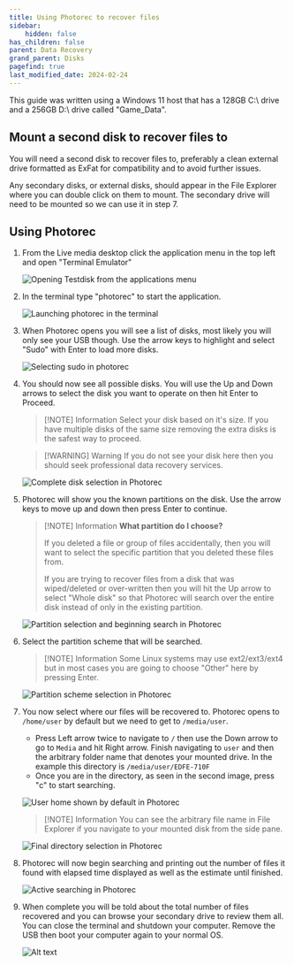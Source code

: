 ```yaml
---
title: Using Photorec to recover files
sidebar:
    hidden: false
has_children: false
parent: Data Recovery
grand_parent: Disks
pagefind: true
last_modified_date: 2024-02-24
---
```



<UseLLCD />


<DataRecoveryWarning />

This guide was written using a Windows 11 host that has a 128GB C:\ drive and a 256GB D:\ drive called "Game_Data".

## Mount a second disk to recover files to
You will need a second disk to recover files to, preferably a clean external drive formatted as ExFat for compatibility and to avoid further issues.

Any secondary disks, or external disks, should appear in the File Explorer where you can double click on them to mount. The secondary drive will need to be mounted so we can use it in step 7.

## Using Photorec
1. From the Live media desktop click the application menu in the top left and open "Terminal Emulator"

    ![Opening Testdisk from the applications menu](../../../../assets/testdisk/testdisk0.png)

2. In the terminal type "photorec" to start the application.

    ![Launching photorec in the terminal](../../../../assets/photorec/photorec0.png)

3. When Photorec opens you will see a list of disks, most likely you will only see your USB though. Use the arrow keys to highlight and select "Sudo" with Enter to load more disks.

    ![Selecting sudo in photorec](../../../../assets/photorec/photorec1.png)
    
4. You should now see all possible disks. You will use the Up and Down arrows to select the disk you want to operate on then hit Enter to Proceed.

    > [!NOTE] Information
    > Select your disk based on it's size. If you have multiple disks of the same size removing the extra disks is the safest way to proceed.

    > [!WARNING] Warning
    > If you do not see your disk here then you should seek professional data recovery services.

    ![Complete disk selection in Photorec](../../../../assets/photorec/photorec2.png)

5. Photorec will show you the known partitions on the disk. Use the arrow keys to move up and down then press Enter to continue.

    > [!NOTE] Information
    > **What partition do I choose?**
    > 
    > If you deleted a file or group of files accidentally, then you will want to select the specific partition that you deleted these files from.
    >
    > If you are trying to recover files from a disk that was wiped/deleted or over-written then you will hit the Up arrow to select "Whole disk" so that Photorec will search over the entire disk instead of only in the existing partition.

    ![Partition selection and beginning search in Photorec](../../../../assets/photorec/photorec3.png)

6. Select the partition scheme that will be searched. 

    > [!NOTE] Information
    > Some Linux systems may use ext2/ext3/ext4 but in most cases you are going to choose "Other" here by pressing Enter.

    ![Partition scheme selection in Photorec](../../../../assets/photorec/photorec4.png)

7. You now select where our files will be recovered to. Photorec opens to `/home/user` by default but we need to get to `/media/user`.
    - Press Left arrow twice to navigate to `/` then use the Down arrow to go to `Media` and hit Right arrow. Finish navigating to `user` and then the arbitrary folder name that denotes your mounted drive. In the example this directory is `/media/user/EDFE-710F`
    - Once you are in the directory, as seen in the second image, press "c" to start searching.

    ![User home shown by default in Photorec](../../../../assets/photorec/photorec5.png)

    > [!NOTE] Information
    > You can see the arbitrary file name in File Explorer if you navigate to your mounted disk from the side pane.

   ![Final directory selection in Photorec](../../../../assets/photorec/photorec6.png)

8. Photorec will now begin searching and printing out the number of files it found with elapsed time displayed as well as the estimate until finished.

    ![Active searching in Photorec](../../../../assets/photorec/photorec7.png)

9. When complete you will be told about the total number of files recovered and you can browse your secondary drive to review them all. You can close the terminal and shutdown your computer. Remove the USB then boot your computer again to your normal OS.

    ![Alt text](../../../../assets/photorec/photorec8.png)